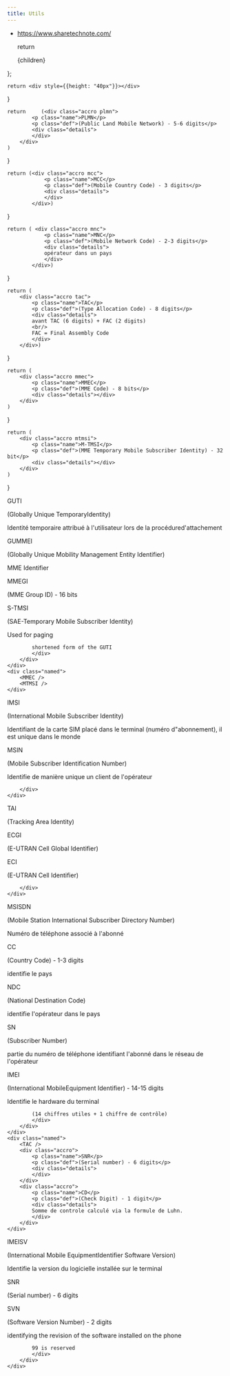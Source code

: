 ```yaml
---
title: Utils
---
```




- https://www.sharetechnote.com/


    return <div class="helper">
        {children}
    </div>
};

    return <div style={{height: "40px"}}></div>
}

    return     (<div class="accro plmn">
            <p class="name">PLMN</p>
            <p class="def">(Public Land Mobile Network) - 5-6 digits</p>
            <div class="details">
            </div>
        </div>
    )
}

    return (<div class="accro mcc">
                <p class="name">MCC</p>
                <p class="def">(Mobile Country Code) - 3 digits</p>
                <div class="details">
                </div>
            </div>)
}

    return ( <div class="accro mnc">
                <p class="name">MNC</p>
                <p class="def">(Mobile Network Code) - 2-3 digits</p>
                <div class="details">
                opérateur dans un pays
                </div>
            </div>)
}

    return (
        <div class="accro tac">
            <p class="name">TAC</p>
            <p class="def">(Type Allocation Code) - 8 digits</p>
            <div class="details">
            avant TAC (6 digits) + FAC (2 digits)
            <br/>
            FAC = Final Assembly Code
            </div>
        </div>)
}

    return (
        <div class="accro mmec">
            <p class="name">MMEC</p>
            <p class="def">(MME Code) - 8 bits</p>
            <div class="details"></div>
        </div>
    )
}

    return (
        <div class="accro mtmsi">
            <p class="name">M-TMSI</p>
            <p class="def">(MME Temporary Mobile Subscriber Identity) - 32 bit</p>
            <div class="details"></div>
        </div>
    )
}

<Balise>
    <div class="named">
        <div class="accro">
            <p class="name">GUTI</p>
            <p class="def">(Globally Unique TemporaryIdentity)</p>
            <div class="details">
            Identité temporaire attribué à l'utilisateur lors de la procédured'attachement
            </div>
        </div>
    </div>
    <div class="named">
        <div class="accro">
            <p class="name">GUMMEI</p>
            <p class="def">(Globally Unique Mobility Management Entity Identifier)</p>
            <div class="details"></div>
        </div>
        <MTMSI />
    </div>
    <div class="named">
        <div style={{flex: "0.5", display: "flex"}}>
            <Plmn />
            <div class="accro">
                <p class="name">MME Identifier</p>
                <p class="def"></p>
                <div class="details"></div>
            </div>
        </div>
        <div class="accro" style={{flex: "0.5"}}>
        </div>
    </div>
    <div class="named">
        <div style={{flex: "0.5", display: "flex"}}>
            <MCC />
            <MNC />
            <div class="accro">
                <p class="name">MMEGI</p>
                <p class="def">(MME Group ID) - 16 bits</p>
                <div class="details"></div>
            </div>
            <MMEC />
        </div>
        <div class="accro" style={{flex: "0.5"}}>
        </div>
    </div>
</Balise>

<Spacing />

<Balise>
    <div class="named">
        <div class="accro">
            <p class="name">S-TMSI</p>
            <p class="def">(SAE-Temporary Mobile Subscriber Identity)</p>
            <div class="details">
            Used for paging

            shortened form of the GUTI
            </div>
        </div>
    </div>
    <div class="named">
        <MMEC />
        <MTMSI />
    </div>
</Balise>

<Spacing />

<Balise>
    <div class="named">
        <div class="accro">
            <p class="name">IMSI</p>
            <p class="def">(International Mobile Subscriber Identity)</p>
            <div class="details">
            Identifiant de la carte SIM placé dans le terminal (numéro d"abonnement), il est unique dans le monde
            </div>
        </div>
    </div>
    <div class="named">
        <Plmn />
        <div class="accro">
            <p class="name">MSIN</p>
            <p class="def">(Mobile Subscriber Identification Number)</p>
            <div class="details">
            Identifie de manière unique un client de l'opérateur
            </div>
        </div>
    </div>
    <div class="named">
        <div style={{flex: "0.5", display: "flex"}}>
            <MCC />
            <MNC />
        </div>
        <div class="accro" style={{flex: "0.5"}}>

        </div>
    </div>
</Balise>


<Spacing />

<Balise>
    <div class="named">
        <div class="accro">
            <p class="name">TAI</p>
            <p class="def">(Tracking Area Identity)</p>
            <div class="details">
            </div>
        </div>
    </div>
    <div class="named">
        <Plmn />
        <TAC />
    </div>
    <div class="named">
        <div style={{flex: "0.5", display: "flex"}}>
            <MCC />
            <MNC />
        </div>
        <div class="accro tac" style={{flex: "0.5"}}>
        </div>
    </div>
</Balise>

<Spacing />

<Balise>
    <div class="named">
        <div class="accro">
            <p class="name">ECGI</p>
            <p class="def">(E-UTRAN Cell Global Identifier)</p>
            <div class="details">
            </div>
        </div>
    </div>
    <div class="named">
        <Plmn />
        <div class="accro">
            <p class="name">ECI</p>
            <p class="def">(E-UTRAN Cell Identifier)</p>
            <div class="details">
            </div>
        </div>
    </div>
    <div class="named">
        <div style={{flex: "0.5", display: "flex"}}>
            <MCC />
            <MNC />
        </div>
        <div class="accro" style={{flex: "0.5"}}>
            
        </div>
    </div>
</Balise>


<Spacing />

<Balise>
    <div class="named">
        <div class="accro">
            <p class="name">MSISDN</p>
            <p class="def">(Mobile Station International Subscriber Directory Number)</p>
            <div class="details">
            Numéro de téléphone associé à l'abonné
            </div>
        </div>
    </div>
    <div class="named">
        <div class="accro">
            <p class="name">CC</p>
            <p class="def">(Country Code) - 1-3 digits</p>
            <div class="details">
            identifie le pays
            </div>
        </div>
        <div class="accro">
            <p class="name">NDC</p>
            <p class="def">(National Destination Code) </p>
            <div class="details">
            identifie l'opérateur dans le pays
            </div>
        </div>
        <div class="accro">
            <p class="name">SN</p>
            <p class="def">(Subscriber Number)</p>
            <div class="details">
            partie du numéro de téléphone identifiant l'abonné dans le réseau de l'opérateur
            </div>
        </div>
    </div>
</Balise>


<Spacing />

<Balise>
    <div class="named">
        <div class="accro">
            <p class="name">IMEI</p>
            <p class="def">(International MobileEquipment Identifier) - 14-15 digits</p>
            <div class="details">
            Identifie le hardware du terminal

            (14 chiffres utiles + 1 chiffre de contrôle)
            </div>
        </div>
    </div>
    <div class="named">
        <TAC />
        <div class="accro">
            <p class="name">SNR</p>
            <p class="def">(Serial number) - 6 digits</p>
            <div class="details">
            </div>
        </div>
        <div class="accro">
            <p class="name">CD</p>
            <p class="def">(Check Digit) - 1 digit</p>
            <div class="details">
            Somme de controle calculé via la formule de Luhn.
            </div>
        </div>
    </div>
</Balise>

<Spacing />

<Balise>
    <div class="named">
        <div class="accro">
            <p class="name">IMEISV</p>
            <p class="def">(International Mobile EquipmentIdentifier Software Version)</p>
            <div class="details">
            Identifie la version du logicielle installée sur le terminal
            </div>
        </div>
    </div>
    <div class="named">
        <TAC />
        <div class="accro">
            <p class="name">SNR</p>
            <p class="def">(Serial number) - 6 digits</p>
            <div class="details">
            </div>
        </div>
        <div class="accro">
            <p class="name">SVN</p>
            <p class="def">(Software Version Number) - 2 digits</p>
            <div class="details">
            identifying the revision of the software installed on the phone
            
            99 is reserved
            </div>
        </div>
    </div>
</Balise>
